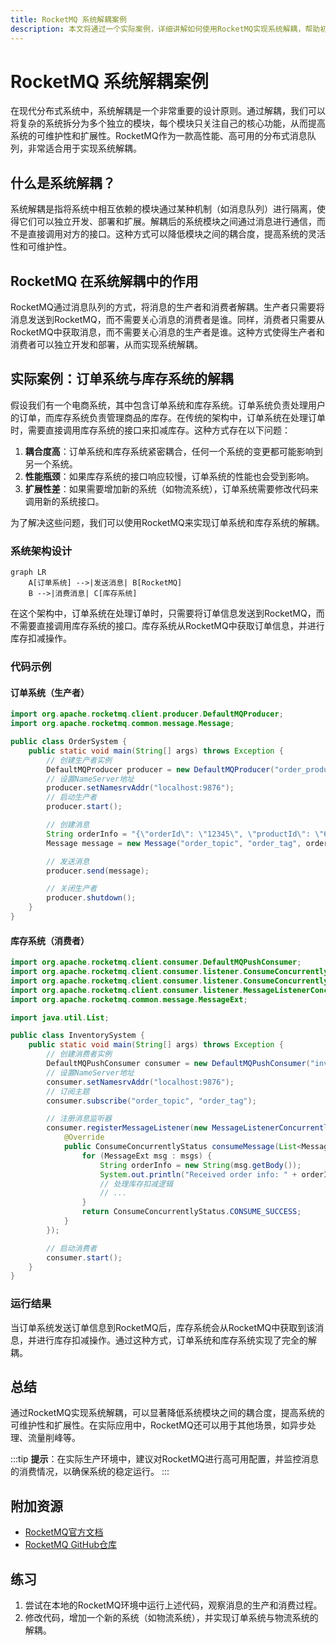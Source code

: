 ```yaml
---
title: RocketMQ 系统解耦案例
description: 本文将通过一个实际案例，详细讲解如何使用RocketMQ实现系统解耦，帮助初学者理解消息队列在分布式系统中的应用。
---
```


# RocketMQ 系统解耦案例

在现代分布式系统中，系统解耦是一个非常重要的设计原则。通过解耦，我们可以将复杂的系统拆分为多个独立的模块，每个模块只关注自己的核心功能，从而提高系统的可维护性和扩展性。RocketMQ作为一款高性能、高可用的分布式消息队列，非常适合用于实现系统解耦。

## 什么是系统解耦？

系统解耦是指将系统中相互依赖的模块通过某种机制（如消息队列）进行隔离，使得它们可以独立开发、部署和扩展。解耦后的系统模块之间通过消息进行通信，而不是直接调用对方的接口。这种方式可以降低模块之间的耦合度，提高系统的灵活性和可维护性。

## RocketMQ 在系统解耦中的作用

RocketMQ通过消息队列的方式，将消息的生产者和消费者解耦。生产者只需要将消息发送到RocketMQ，而不需要关心消息的消费者是谁。同样，消费者只需要从RocketMQ中获取消息，而不需要关心消息的生产者是谁。这种方式使得生产者和消费者可以独立开发和部署，从而实现系统解耦。

## 实际案例：订单系统与库存系统的解耦

假设我们有一个电商系统，其中包含订单系统和库存系统。订单系统负责处理用户的订单，而库存系统负责管理商品的库存。在传统的架构中，订单系统在处理订单时，需要直接调用库存系统的接口来扣减库存。这种方式存在以下问题：

1. **耦合度高**：订单系统和库存系统紧密耦合，任何一个系统的变更都可能影响到另一个系统。
2. **性能瓶颈**：如果库存系统的接口响应较慢，订单系统的性能也会受到影响。
3. **扩展性差**：如果需要增加新的系统（如物流系统），订单系统需要修改代码来调用新的系统接口。

为了解决这些问题，我们可以使用RocketMQ来实现订单系统和库存系统的解耦。

### 系统架构设计

```mermaid
graph LR
    A[订单系统] -->|发送消息| B[RocketMQ]
    B -->|消费消息| C[库存系统]
```

在这个架构中，订单系统在处理订单时，只需要将订单信息发送到RocketMQ，而不需要直接调用库存系统的接口。库存系统从RocketMQ中获取订单信息，并进行库存扣减操作。

### 代码示例

#### 订单系统（生产者）

```java
import org.apache.rocketmq.client.producer.DefaultMQProducer;
import org.apache.rocketmq.common.message.Message;

public class OrderSystem {
    public static void main(String[] args) throws Exception {
        // 创建生产者实例
        DefaultMQProducer producer = new DefaultMQProducer("order_producer_group");
        // 设置NameServer地址
        producer.setNamesrvAddr("localhost:9876");
        // 启动生产者
        producer.start();

        // 创建消息
        String orderInfo = "{\"orderId\": \"12345\", \"productId\": \"67890\", \"quantity\": 2}";
        Message message = new Message("order_topic", "order_tag", orderInfo.getBytes());

        // 发送消息
        producer.send(message);

        // 关闭生产者
        producer.shutdown();
    }
}
```

#### 库存系统（消费者）

```java
import org.apache.rocketmq.client.consumer.DefaultMQPushConsumer;
import org.apache.rocketmq.client.consumer.listener.ConsumeConcurrentlyContext;
import org.apache.rocketmq.client.consumer.listener.ConsumeConcurrentlyStatus;
import org.apache.rocketmq.client.consumer.listener.MessageListenerConcurrently;
import org.apache.rocketmq.common.message.MessageExt;

import java.util.List;

public class InventorySystem {
    public static void main(String[] args) throws Exception {
        // 创建消费者实例
        DefaultMQPushConsumer consumer = new DefaultMQPushConsumer("inventory_consumer_group");
        // 设置NameServer地址
        consumer.setNamesrvAddr("localhost:9876");
        // 订阅主题
        consumer.subscribe("order_topic", "order_tag");

        // 注册消息监听器
        consumer.registerMessageListener(new MessageListenerConcurrently() {
            @Override
            public ConsumeConcurrentlyStatus consumeMessage(List<MessageExt> msgs, ConsumeConcurrentlyContext context) {
                for (MessageExt msg : msgs) {
                    String orderInfo = new String(msg.getBody());
                    System.out.println("Received order info: " + orderInfo);
                    // 处理库存扣减逻辑
                    // ...
                }
                return ConsumeConcurrentlyStatus.CONSUME_SUCCESS;
            }
        });

        // 启动消费者
        consumer.start();
    }
}
```

### 运行结果

当订单系统发送订单信息到RocketMQ后，库存系统会从RocketMQ中获取到该消息，并进行库存扣减操作。通过这种方式，订单系统和库存系统实现了完全的解耦。

## 总结

通过RocketMQ实现系统解耦，可以显著降低系统模块之间的耦合度，提高系统的可维护性和扩展性。在实际应用中，RocketMQ还可以用于其他场景，如异步处理、流量削峰等。

:::tip
**提示**：在实际生产环境中，建议对RocketMQ进行高可用配置，并监控消息的消费情况，以确保系统的稳定运行。
:::

## 附加资源

- [RocketMQ官方文档](https://rocketmq.apache.org/docs/)
- [RocketMQ GitHub仓库](https://github.com/apache/rocketmq)

## 练习

1. 尝试在本地的RocketMQ环境中运行上述代码，观察消息的生产和消费过程。
2. 修改代码，增加一个新的系统（如物流系统），并实现订单系统与物流系统的解耦。